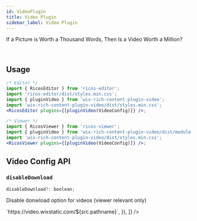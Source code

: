 ```yaml
---
id: VideoPlugin
title: Video Plugin
sidebar_label: Video Plugin
---
```



If a Picture is Worth a Thousand Words, Then Is a Video Worth a Million?

<div className="card">
  <RicosEditorWithMobile
    content={content('Add A Video!')}
    placeholder={'Type here!'}
    plugins={[pluginVideo()]}
  />
</div>
<br />

## Usage

```jsx
/* Editor */
import { RicosEditor } from 'ricos-editor';
import 'ricos-editor/dist/styles.min.css';
import { pluginVideo } from 'wix-rich-content-plugin-video';
import 'wix-rich-content-plugin-video/dist/styles.min.css';
<RicosEditor plugins={[pluginVideo(VideoConfig)]} />;

/* Viewer */
import { RicosViewer } from 'ricos-viewer';
import { pluginVideo } from 'wix-rich-content-plugin-video/dist/module.viewer';
import 'wix-rich-content-plugin-video/dist/styles.min.css';
<RicosViewer plugins={[pluginVideo(VideoConfig)]} />;
```

## Video Config API

### `disableDownload`

```jsx
disableDownload?: boolean;
```

Disable donwload option for videos (viewer relevant only)

<div className="card">
  <RicosViewer
    content={videoContent}
    placeholder={'Type here!'}
    plugins={[
      pluginVideoViewer({
        disableDownload: true,
        getVideoUrl: src => `https://video.wixstatic.com/${src.pathname}`,
      }),
    ]}
  />
</div>
